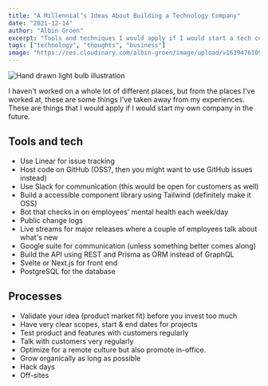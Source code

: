 ```yaml
---
title: "A Millennial’s Ideas About Building a Technology Company"
date: "2021-12-14"
author: "Albin Groen"
excerpt: "Tools and techniques I would apply if I would start a tech company in the future"
tags: ["technology", "thoughts", "business"]
image: "https://res.cloudinary.com/albin-groen/image/upload/v1639476109/bulb_z0hezu.png"
---
```


![Hand drawn light bulb illustration](https://res.cloudinary.com/albin-groen/image/upload/v1639476109/bulb_z0hezu.png)

I haven't worked on a whole lot of different places, but from the places I've
worked at, these are some things I've taken away from my experiences. These are
things that I would apply if I would start my own company in the future.

## Tools and tech

- Use Linear for issue tracking
- Host code on GitHub (OSS?, then you might want to use GitHub issues instead)
- Use Slack for communication (this would be open for customers as well)
- Build a accessible component library using Tailwind (definitely make it OSS)
- Bot that checks in on employees' mental health each week/day
- Public change logs
- Live streams for major releases where a couple of employees talk about what's new
- Google suite for communication (unless something better comes along)
- Build the API using REST and Prisma as ORM instead of GraphQL
- Svelte or Next.js for front end
- PostgreSQL for the database

## Processes

- Validate your idea (product market fit) before you invest too much
- Have very clear scopes, start & end dates for projects
- Test product and features with customers regularly
- Talk with customers very regularly
- Optimize for a remote culture but also promote in-office.
- Grow organically as long as possible
- Hack days
- Off-sites
